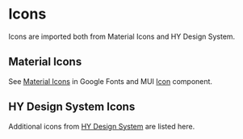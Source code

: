 
<Meta title="Icons" />

# Icons

Icons are imported both from Material Icons and HY Design System.

## Material Icons

See [Material Icons](https://fonts.google.com/icons?icon.style=Filled&icon.set=Material+Icons) in Google Fonts
and MUI [Icon](https://mui.com/material-ui/icons/) component.

<IconGallery>
  <IconItem name="AccountCircle">
    <AccountCircle />
  </IconItem>
  <IconItem name="ArrowDropDown">
    <ArrowDropDown />
  </IconItem>
  <IconItem name="Delete">
    <Delete />
  </IconItem>
  <IconItem name="Event">
    <Event />
  </IconItem>
  <IconItem name="Language">
    <Language />
  </IconItem>
  <IconItem name="Replay">
    <Replay />
  </IconItem>
</IconGallery>

## HY Design System Icons

Additional icons from
[HY Design System](https://version.helsinki.fi/julkiset-sivut/design-system-lib/-/tree/development/src/components/icon)
are listed here.

<IconGallery>
  <IconItem name="CaretDown">
    <CaretDown />
  </IconItem>
  <IconItem name="Done">
    <Done />
  </IconItem>
  <IconItem name="Error">
    <Error />
  </IconItem>
  <IconItem name="ExternalLink">
    <ExternalLink />
  </IconItem>
  <IconItem name="InfoStroke">
    <InfoStroke />
  </IconItem>
  <IconItem name="SlimHamburgerMenu">
    <SlimHamburgerMenu />
  </IconItem>
  <IconItem name="Spinner">
    <Spinner />
  </IconItem>
  <IconItem name="Warning">
    <Warning />
  </IconItem>
</IconGallery>
